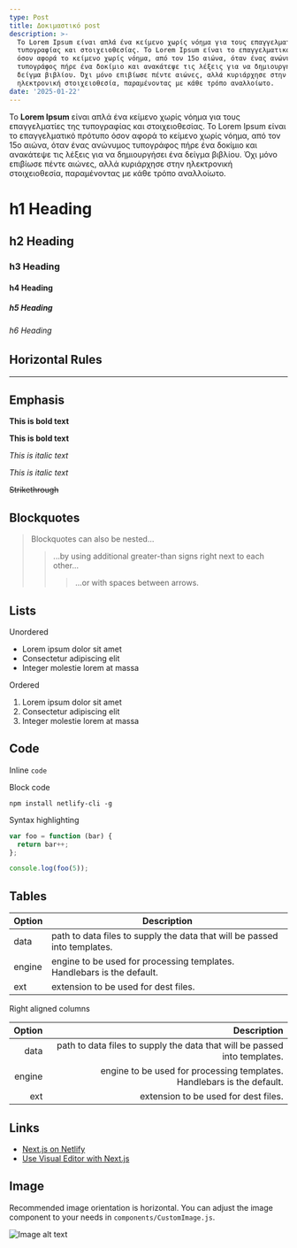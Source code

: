 ```yaml
---
type: Post
title: Δοκιμαστικό post
description: >-
  Το Lorem Ipsum είναι απλά ένα κείμενο χωρίς νόημα για τους επαγγελματίες της
  τυπογραφίας και στοιχειοθεσίας. Το Lorem Ipsum είναι το επαγγελματικό πρότυπο
  όσον αφορά το κείμενο χωρίς νόημα, από τον 15ο αιώνα, όταν ένας ανώνυμος
  τυπογράφος πήρε ένα δοκίμιο και ανακάτεψε τις λέξεις για να δημιουργήσει ένα
  δείγμα βιβλίου. Όχι μόνο επιβίωσε πέντε αιώνες, αλλά κυριάρχησε στην
  ηλεκτρονική στοιχειοθεσία, παραμένοντας με κάθε τρόπο αναλλοίωτο.
date: '2025-01-22'
---
```

Το **Lorem Ipsum** είναι απλά ένα κείμενο χωρίς νόημα για τους επαγγελματίες της τυπογραφίας και στοιχειοθεσίας. Το Lorem Ipsum είναι το επαγγελματικό πρότυπο όσον αφορά το κείμενο χωρίς νόημα, από τον 15ο αιώνα, όταν ένας ανώνυμος τυπογράφος πήρε ένα δοκίμιο και ανακάτεψε τις λέξεις για να δημιουργήσει ένα δείγμα βιβλίου. Όχι μόνο επιβίωσε πέντε αιώνες, αλλά κυριάρχησε στην ηλεκτρονική στοιχειοθεσία, παραμένοντας με κάθε τρόπο αναλλοίωτο.

# h1 Heading

## h2 Heading

### h3 Heading

#### h4 Heading

##### h5 Heading

###### h6 Heading

## Horizontal Rules

***

## Emphasis

**This is bold text**

**This is bold text**

*This is italic text*

*This is italic text*

~~Strikethrough~~

## Blockquotes

> Blockquotes can also be nested...
>
> > ...by using additional greater-than signs right next to each other...
> >
> > > ...or with spaces between arrows.

## Lists

Unordered

*   Lorem ipsum dolor sit amet
*   Consectetur adipiscing elit
*   Integer molestie lorem at massa

Ordered

1.  Lorem ipsum dolor sit amet
2.  Consectetur adipiscing elit
3.  Integer molestie lorem at massa

## Code

Inline `code`

Block code

```
npm install netlify-cli -g
```

Syntax highlighting

```js
var foo = function (bar) {
  return bar++;
};

console.log(foo(5));
```

## Tables

| Option | Description                                                               |
| ------ | ------------------------------------------------------------------------- |
| data   | path to data files to supply the data that will be passed into templates. |
| engine | engine to be used for processing templates. Handlebars is the default.    |
| ext    | extension to be used for dest files.                                      |

Right aligned columns

| Option |                                                               Description |
| -----: | ------------------------------------------------------------------------: |
|   data | path to data files to supply the data that will be passed into templates. |
| engine |    engine to be used for processing templates. Handlebars is the default. |
|    ext |                                      extension to be used for dest files. |

## Links

*   [Next.js on Netlify](https://docs.netlify.com/frameworks/next-js/overview/)
*   [Use Visual Editor with Next.js](https://docs.netlify.com/visual-editor/frameworks/next/)

## Image

Recommended image orientation is horizontal. You can adjust the image component to your needs in `components/CustomImage.js`.

![Image alt text](/images/random-image.jpeg "Image Title")
